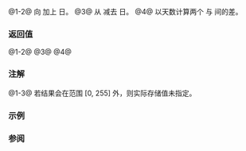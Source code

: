 {{cpp/chrono/title|operator+|operator- {{small|(std::chrono::day)}}}}
{{cpp/chrono/day/navbar}}
{{dcl begin}}
{{dcl header|chrono}}
{{dcl|since=c++20|num=1|
constexpr std::chrono::day operator+( const std::chrono::day&amp;  d,
                                      const std::chrono::days&amp; ds ) noexcept;
}}
{{dcl|since=c++20|num=2|
constexpr std::chrono::day operator+( const std::chrono::days&amp; ds,
                                      const std::chrono::day&amp;  d ) noexcept;
}}
{{dcl|since=c++20|num=3|
constexpr std::chrono::day operator-( const std::chrono::day&amp;  d,
                                      const std::chrono::days&amp; ds ) noexcept;
}}
{{dcl|since=c++20|num=4|
constexpr std::chrono::days operator-( const std::chrono::day&amp; x,
                                       const std::chrono::day&amp; y ) noexcept;
}}
{{dcl end}}

@1-2@ 向 {{c|d}} 加上 {{c|ds.count()}} 日。
@3@ 从 {{c|d}} 减去 {{c|ds.count()}} 日。
@4@ 以天数计算两个 {{c|day}} {{c|x}} 与 {{c|y}} 间的差。

===返回值===
@1-2@ {{c|std::chrono::day(unsigned(d) + ds.count())}}
@3@ {{c|std::chrono::day(unsigned(d) - ds.count())}}
@4@ {{c|std::chrono::days(int(unsigned(x)) - int(unsigned(y)))}}

===注解===
@1-3@ 若结果会在范围 [0, 255] 外，则实际存储值未指定。

===示例===
{{example
|code=
#include &lt;cassert&gt;
#include &lt;chrono&gt;

int main()
{
    std::chrono::day d{15};

    d = d + std::chrono::days(2);
    assert(d == std::chrono::day(17));

    d = d - std::chrono::days(3);
    assert(d == std::chrono::day(14));

    constexpr std::chrono::days ds = std::chrono::day(16) - std::chrono::day(14);
    static_assert(ds == std::chrono::days(2));
}
}}

===参阅===
{{dsc begin}}
{{dsc inc|cpp/chrono/day/dsc operator_inc dec}}
{{dsc inc|cpp/chrono/day/dsc operator_arith}}
{{dsc end}}

{{langlinks|en|es|ja|ru}}